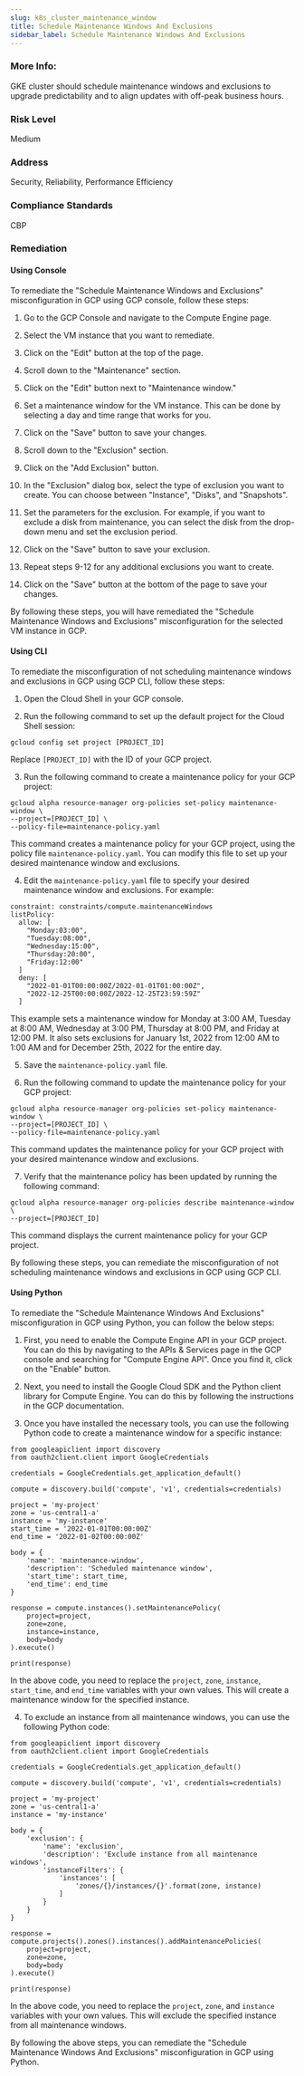 ```yaml
---
slug: k8s_cluster_maintenance_window
title: Schedule Maintenance Windows And Exclusions
sidebar_label: Schedule Maintenance Windows And Exclusions
---
```


### More Info:

GKE cluster should schedule maintenance windows and exclusions to upgrade predictability and to align updates with off-peak business hours.

### Risk Level

Medium

### Address

Security, Reliability, Performance Efficiency

### Compliance Standards

CBP
### Remediation

#### Using Console

To remediate the "Schedule Maintenance Windows and Exclusions" misconfiguration in GCP using GCP console, follow these steps:

1. Go to the GCP Console and navigate to the Compute Engine page.

2. Select the VM instance that you want to remediate.

3. Click on the "Edit" button at the top of the page.

4. Scroll down to the "Maintenance" section.

5. Click on the "Edit" button next to "Maintenance window."

6. Set a maintenance window for the VM instance. This can be done by selecting a day and time range that works for you.

7. Click on the "Save" button to save your changes.

8. Scroll down to the "Exclusion" section.

9. Click on the "Add Exclusion" button.

10. In the "Exclusion" dialog box, select the type of exclusion you want to create. You can choose between "Instance", "Disks", and "Snapshots".

11. Set the parameters for the exclusion. For example, if you want to exclude a disk from maintenance, you can select the disk from the drop-down menu and set the exclusion period.

12. Click on the "Save" button to save your exclusion.

13. Repeat steps 9-12 for any additional exclusions you want to create.

14. Click on the "Save" button at the bottom of the page to save your changes.

By following these steps, you will have remediated the "Schedule Maintenance Windows and Exclusions" misconfiguration for the selected VM instance in GCP.

#### Using CLI

To remediate the misconfiguration of not scheduling maintenance windows and exclusions in GCP using GCP CLI, follow these steps:

1. Open the Cloud Shell in your GCP console.

2. Run the following command to set up the default project for the Cloud Shell session:

```
gcloud config set project [PROJECT_ID]
```

Replace `[PROJECT_ID]` with the ID of your GCP project.

3. Run the following command to create a maintenance policy for your GCP project:

```
gcloud alpha resource-manager org-policies set-policy maintenance-window \
--project=[PROJECT_ID] \
--policy-file=maintenance-policy.yaml
```

This command creates a maintenance policy for your GCP project, using the policy file `maintenance-policy.yaml`. You can modify this file to set up your desired maintenance window and exclusions.

4. Edit the `maintenance-policy.yaml` file to specify your desired maintenance window and exclusions. For example:

```
constraint: constraints/compute.maintenanceWindows
listPolicy:
  allow: [
    "Monday:03:00",
    "Tuesday:08:00",
    "Wednesday:15:00",
    "Thursday:20:00",
    "Friday:12:00"
  ]
  deny: [
    "2022-01-01T00:00:00Z/2022-01-01T01:00:00Z",
    "2022-12-25T00:00:00Z/2022-12-25T23:59:59Z"
  ]
```

This example sets a maintenance window for Monday at 3:00 AM, Tuesday at 8:00 AM, Wednesday at 3:00 PM, Thursday at 8:00 PM, and Friday at 12:00 PM. It also sets exclusions for January 1st, 2022 from 12:00 AM to 1:00 AM and for December 25th, 2022 for the entire day.

5. Save the `maintenance-policy.yaml` file.

6. Run the following command to update the maintenance policy for your GCP project:

```
gcloud alpha resource-manager org-policies set-policy maintenance-window \
--project=[PROJECT_ID] \
--policy-file=maintenance-policy.yaml
```

This command updates the maintenance policy for your GCP project with your desired maintenance window and exclusions.

7. Verify that the maintenance policy has been updated by running the following command:

```
gcloud alpha resource-manager org-policies describe maintenance-window \
--project=[PROJECT_ID]
```

This command displays the current maintenance policy for your GCP project.

By following these steps, you can remediate the misconfiguration of not scheduling maintenance windows and exclusions in GCP using GCP CLI.

#### Using Python

To remediate the "Schedule Maintenance Windows And Exclusions" misconfiguration in GCP using Python, you can follow the below steps:

1. First, you need to enable the Compute Engine API in your GCP project. You can do this by navigating to the APIs & Services page in the GCP console and searching for "Compute Engine API". Once you find it, click on the "Enable" button.

2. Next, you need to install the Google Cloud SDK and the Python client library for Compute Engine. You can do this by following the instructions in the GCP documentation.

3. Once you have installed the necessary tools, you can use the following Python code to create a maintenance window for a specific instance:

```
from googleapiclient import discovery
from oauth2client.client import GoogleCredentials

credentials = GoogleCredentials.get_application_default()

compute = discovery.build('compute', 'v1', credentials=credentials)

project = 'my-project'
zone = 'us-central1-a'
instance = 'my-instance'
start_time = '2022-01-01T00:00:00Z'
end_time = '2022-01-02T00:00:00Z'

body = {
    'name': 'maintenance-window',
    'description': 'Scheduled maintenance window',
    'start_time': start_time,
    'end_time': end_time
}

response = compute.instances().setMaintenancePolicy(
    project=project,
    zone=zone,
    instance=instance,
    body=body
).execute()

print(response)
```

In the above code, you need to replace the `project`, `zone`, `instance`, `start_time`, and `end_time` variables with your own values. This will create a maintenance window for the specified instance.

4. To exclude an instance from all maintenance windows, you can use the following Python code:

```
from googleapiclient import discovery
from oauth2client.client import GoogleCredentials

credentials = GoogleCredentials.get_application_default()

compute = discovery.build('compute', 'v1', credentials=credentials)

project = 'my-project'
zone = 'us-central1-a'
instance = 'my-instance'

body = {
    'exclusion': {
        'name': 'exclusion',
        'description': 'Exclude instance from all maintenance windows',
        'instanceFilters': {
            'instances': [
                'zones/{}/instances/{}'.format(zone, instance)
            ]
        }
    }
}

response = compute.projects().zones().instances().addMaintenancePolicies(
    project=project,
    zone=zone,
    body=body
).execute()

print(response)
```

In the above code, you need to replace the `project`, `zone`, and `instance` variables with your own values. This will exclude the specified instance from all maintenance windows.

By following the above steps, you can remediate the "Schedule Maintenance Windows And Exclusions" misconfiguration in GCP using Python.



